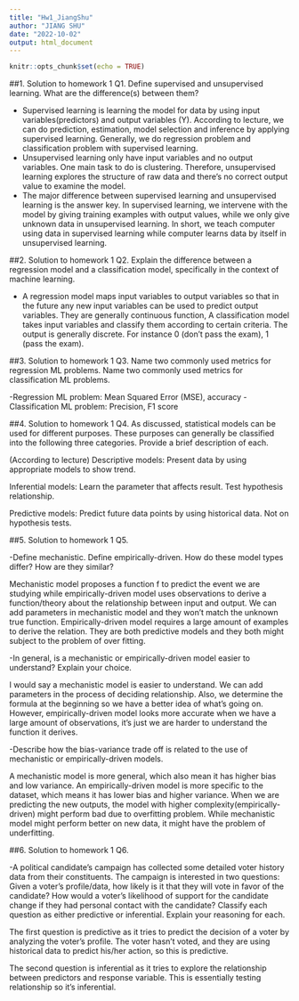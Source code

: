```yaml
---
title: "Hw1_JiangShu"
author: "JIANG SHU"
date: "2022-10-02"
output: html_document
---
```


```r
knitr::opts_chunk$set(echo = TRUE)
```

##1. Solution to homework 1 Q1.
Define supervised and unsupervised learning. What are the difference(s) between them?

- Supervised learning is learning the model for data by using input variables(predictors) and output variables (Y). According to lecture, we can do prediction, estimation, model selection and inference by applying supervised learning. Generally, we do regression problem and classification problem with supervised learning.
- Unsupervised learning only have input variables and no output variables. One main task to do is clustering. Therefore, unsupervised learning explores the structure of raw data and there's no correct output value to examine the model.
- The major difference between supervised learning and unsupervised learning is the answer key. In supervised learning, we intervene with the model by giving training examples with output values, while we only give unknown data in unsupervised learning. In short, we teach computer using data in supervised learning while computer learns data by itself in unsupervised learning.

##2. Solution to homework 1 Q2.
Explain the difference between a regression model and a classification model, specifically in the context of machine learning.

- A regression model maps input variables to output variables so that in the future any new input variables can be used to predict output variables. They are generally continuous function, A classification model takes input variables and classify them according to certain criteria. The output is generally discrete. For instance 0 (don't pass the exam), 1 (pass the exam). 

##3. Solution to homework 1 Q3.
Name two commonly used metrics for regression ML problems. Name two commonly used metrics for classification ML problems.

-Regression ML problem: Mean Squared Error (MSE), accuracy
-Classification ML problem: Precision, F1 score

##4. Solution to homework 1 Q4.
As discussed, statistical models can be used for different purposes. These purposes can generally be classified into the following three categories. Provide a brief description of each.

(According to lecture)
Descriptive models: Present data by using appropriate models to show trend. 

Inferential models:  Learn the parameter that affects result. Test hypothesis relationship.

Predictive models: Predict future data points by using historical data. Not on hypothesis tests.

##5. Solution to homework 1 Q5.

-Define mechanistic. Define empirically-driven. How do these model types differ? How are they similar?

Mechanistic model proposes a function f to predict the event we are studying while empirically-driven model uses observations to derive a function/theory about the relationship between input and output. We can add parameters in mechanistic model and they won't match the unknown true function. Empirically-driven model requires a large amount of examples to derive the relation. They are both predictive models and they both might subject to the problem of over fitting. 

-In general, is a mechanistic or empirically-driven model easier to understand? Explain your choice.

I would say a mechanistic model is easier to understand. We can add parameters in the process of deciding relationship. Also, we determine the formula at the beginning so we have a better idea of what's going on. However, empirically-driven model looks more accurate when we have a large amount of observations, it's just we are harder to understand the function it derives. 

-Describe how the bias-variance trade off is related to the use of mechanistic or empirically-driven models.

A mechanistic model is more general, which also mean it has higher bias and low variance. An empirically-driven model is more specific to the dataset, which means it has lower bias and higher variance. When we are predicting the new outputs, the model with higher complexity(empirically-driven) might perform bad due to overfitting problem. While mechanistic model might perform better on new data, it might have the problem of underfitting. 


##6. Solution to homework 1 Q6.

-A political candidate’s campaign has collected some detailed voter history data from their constituents. The campaign is interested in two questions:
Given a voter’s profile/data, how likely is it that they will vote in favor of the candidate?
How would a voter’s likelihood of support for the candidate change if they had personal contact with the candidate? Classify each question as either predictive or inferential. Explain your reasoning for each.

The first question is predictive as it tries to predict the decision of a voter by analyzing the voter's profile. The voter hasn't voted, and they are using historical data to predict his/her action, so this is predictive.

The second question is inferential as it tries to explore the relationship between predictors and response variable. This is essentially testing relationship so it's inferential.












